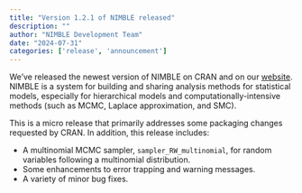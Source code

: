 ```yaml
---
title: "Version 1.2.1 of NIMBLE released"
description: ""
author: "NIMBLE Development Team"
date: "2024-07-31"
categories: ['release', 'announcement']
---
```


We’ve released the newest version of NIMBLE on CRAN and on our [website](https://r-nimble.org/). NIMBLE is a system for building and sharing analysis methods for statistical models, especially for hierarchical models and computationally-intensive methods (such as MCMC, Laplace approximation, and SMC).

This is a micro release that primarily addresses some packaging changes requested by CRAN. In addition, this release includes:

  * A multinomial MCMC sampler, `sampler_RW_multinomial`, for random variables following a multinomial distribution.
  * Some enhancements to error trapping and warning messages.
  * A variety of minor bug fixes.
